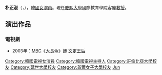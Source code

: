 {{noteTA
|G1=KO TV Show
|G2=KO Movie
}}
{{藝人
| 姓名 = 朴正淑
| 類型 = 女演員
| 相片 = 
| 國籍 = {{KOR}}
| 職業 = [[演員|演員]]、MC、教授
| 出生日期 = {{birth_date_and_age|1970|2|4}}
| 語言 = [[韓語|韓語]]、[[英語|英語]]、[[日語|日語]]
| 教育程度 = [[首爾女子大學|首爾女子大學]]經營學[[學士|學士]]<br />[[延世大學|延世大學]]行政大學院行政學[[碩士|碩士]]<br />[[美國|美國]][[哥倫比亞大學|哥倫比亞大學]]大學院國際關係學[[碩士|碩士]]
| 出道日期 = 
}}

'''朴正淑'''（{{lang-ko|'''박정숙'''}}，{{bd|1970年|2月4日|catIdx=Park朴}}），[[韓國|韓國]][[演員|女演員]]。現任[[慶熙大學|慶熙大學]]國際教育學院客座[[教授|教授]]。

==演出作品==
===電視劇===
*2003年：[[韓國文化廣播公司|MBC]]《[[大長今_(電視劇)|大長今]]》飾 [[文定王后|文定王后]]

{{DEFAULTSORT:Park Jung Sook}}
[[Category:韓國電視女演員|Category:韓國電視女演員]]
[[Category:韓國電視主持人|Category:韓國電視主持人]]
[[Category:哥倫比亞大學校友|Category:哥倫比亞大學校友]]
[[Category:延世大學校友|Category:延世大學校友]]
[[Category:首爾女子大學校友|Category:首爾女子大學校友]]
[[Category:朴姓|Jun]]